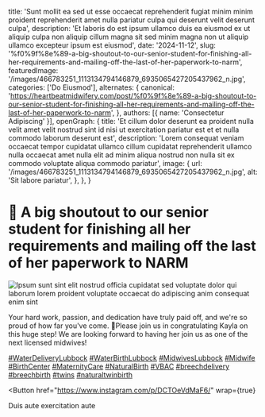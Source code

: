   title: 'Sunt mollit ea sed ut esse occaecat reprehenderit fugiat minim minim proident reprehenderit amet nulla pariatur culpa qui deserunt velit deserunt culpa',
  description: 'Et laboris do est ipsum ullamco duis ea eiusmod ex ut aliquip culpa non aliquip cillum magna sit sed minim magna non ut aliquip ullamco excepteur ipsum est eiusmod',
  date: '2024-11-12',
  slug: '%f0%9f%8e%89-a-big-shoutout-to-our-senior-student-for-finishing-all-her-requirements-and-mailing-off-the-last-of-her-paperwork-to-narm',
  featuredImage: '/images/466783251_1113134794146879_6935065427205437962_n.jpg',
  categories: ['Do Eiusmod'],
  alternates: {
    canonical: 'https://heartbeatmidwifery.com/post/%f0%9f%8e%89-a-big-shoutout-to-our-senior-student-for-finishing-all-her-requirements-and-mailing-off-the-last-of-her-paperwork-to-narm',
  },
  authors: [{ name: 'Consectetur Adipiscing' }],
  openGraph: {
    title: 'Et cillum dolor deserunt ea proident nulla velit amet velit nostrud sint id nisi ut exercitation pariatur est et et nulla commodo laborum deserunt est',
    description: 'Lorem consequat veniam occaecat tempor cupidatat ullamco cillum cupidatat reprehenderit ullamco nulla occaecat amet nulla elit ad minim aliqua nostrud non nulla sit ex commodo voluptate aliqua commodo pariatur',
    image: {
      url: '/images/466783251_1113134794146879_6935065427205437962_n.jpg',
      alt: 'Sit labore pariatur',
    },
  },
}


# 🎉 A big shoutout to our senior student for finishing all her requirements and mailing off the last of her paperwork to NARM

<Image
  src="/images/466783251_1113134794146879_6935065427205437962_n.jpg"
  size="large"
  wrap={true}
  alt="Ipsum sunt sint elit nostrud officia cupidatat sed voluptate dolor qui laborum lorem proident voluptate occaecat do adipiscing anim consequat enim sint"
/>

Your hard work, passion, and dedication have truly paid off, and we're so proud of how far you've come. 🌟Please join us in congratulating Kayla on this huge step! We are looking forward to having her join us as one of the next licensed midwives!

[#WaterDeliveryLubbock](https://www.instagram.com/explore/tags/WaterDeliveryLubbock/) [#WaterBirthLubbock](https://www.instagram.com/explore/tags/WaterBirthLubbock/) [#MidwivesLubbock](https://www.instagram.com/explore/tags/MidwivesLubbock/) [#Midwife](https://www.instagram.com/explore/tags/Midwife/) [#BirthCenter](https://www.instagram.com/explore/tags/BirthCenter/) [#MaternityCare](https://www.instagram.com/explore/tags/MaternityCare/) [#NaturalBirth](https://www.instagram.com/explore/tags/NaturalBirth/) [#VBAC](https://www.instagram.com/explore/tags/VBAC/) [#breechdelivery](https://www.instagram.com/explore/tags/breechdelivery/) [#breechbirth](https://www.instagram.com/explore/tags/breechbirth/) [#twins](https://www.instagram.com/explore/tags/twins/) [#naturaltwinbirth](https://www.instagram.com/explore/tags/naturaltwinbirth/)

<Button
  href="https://www.instagram.com/p/DCTOeVdMaF6/"
  wrap={true}
>
  Duis aute exercitation aute
</Button>
